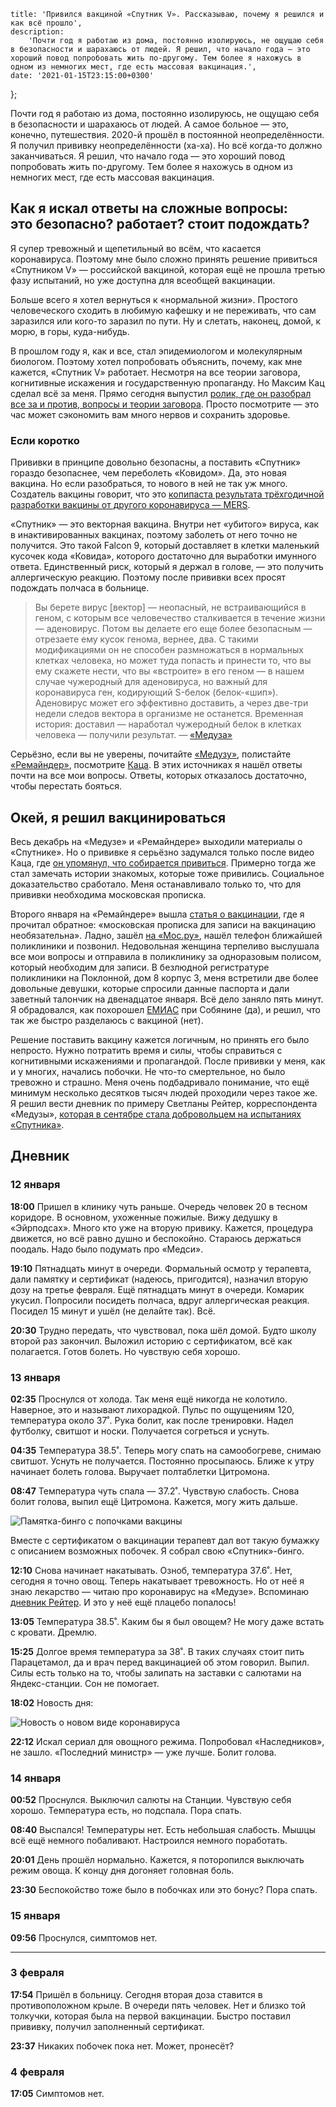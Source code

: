 

    title: 'Привился вакциной «Спутник V». Рассказываю, почему я решился и как всё прошло',
    description:
        'Почти год я работаю из дома, постоянно изолируюсь, не ощущаю себя в безопасности и шарахаюсь от людей. Я решил, что начало года — это хороший повод попробовать жить по-другому. Тем более я нахожусь в одном из немногих мест, где есть массовая вакцинация.',
    date: '2021-01-15T23:15:00+0300'
};

Почти год я работаю из дома, постоянно изолируюсь, не ощущаю себя в безопасности и шарахаюсь от людей. А самое больное — это, конечно, путешествия. 2020-й прошёл в постоянной неопределённости. Я получил прививку неопределённости (ха-ха). Но всё когда-то должно заканчиваться. Я решил, что начало года — это хороший повод попробовать жить по-другому. Тем более я нахожусь в одном из немногих мест, где есть массовая вакцинация.

## Как я искал ответы на сложные вопросы: это безопасно? работает? стоит подождать?

Я супер тревожный и щепетильный во всём, что касается коронавируса. Поэтому мне было сложно принять решение привиться «Спутником V» — российской вакциной, которая ещё не прошла третью фазу испытаний, но уже доступна для всеобщей вакцинации.

Больше всего я хотел вернуться к «нормальной жизни». Простого человеческого сходить в любимую кафешку и не переживать, что сам заразился или кого-то заразил по пути. Ну и слетать, наконец, домой, к морю, в горы, куда-нибудь.

В прошлом году я, как и все, стал эпидемиологом и молекулярным биологом. Поэтому хотел попробовать объяснить, почему, как мне кажется, «Спутник V» работает. Несмотря на все теории заговора, когнитивные искажения и государственную пропаганду. Но Максим Кац сделал всё за меня. Прямо сегодня выпустил [ролик, где он разобрал все за и против, вопросы и теории заговора](https://www.youtube.com/watch?v=ykwe9SrL8RA). Просто посмотрите — это час может сэкономить вам много нервов и сохранить здоровье.

### Если коротко

Прививки в принципе довольно безопасны, а поставить «Спутник» гораздо безопаснее, чем переболеть «Ковидом». Да, это новая вакцина. Но если разобраться, то нового в ней не так уж много. Создатель вакцины говорит, что это [копипаста результата трёхгодичной разработки вакцины от другого коронавируса — MERS](https://meduza.io/feature/2020/07/23/sozdatel-rossiyskoy-vaktsiny-ot-koronavirusa-denis-logunov-dal-meduze-pervoe-bolshoe-intervyu-on-rasskazal-stoit-li-zhdat-privivok-k-sentyabryu-2020-goda).

«Спутник» — это векторная вакцина. Внутри нет «убитого» вируса, как в инактивированных вакцинах, поэтому заболеть от него точно не получится. Это такой Falcon 9, который доставляет в клетки маленький кусочек кода «Ковида», которого достаточно для выработки имунного ответа. Единственный риск, который я держал в голове, — это получить аллергическую реакцию. Поэтому после прививки всех просят подождать полчаса в больнице.

> Вы берете вирус [вектор] — неопасный, не встраивающийся в геном, с которым все человечество сталкивается в течение жизни — аденовирус. Потом вы делаете его еще более безопасным — отрезаете ему кусок генома, вернее, два. С такими модификациями он не способен размножаться в нормальных клетках человека, но может туда попасть и принести то, что вы ему скажете нести, что вы «встроите» в его геном — в нашем случае чужеродный для аденовируса, но важный для коронавируса ген, кодирующий S-белок (белок-«шип»). Аденовирус может его эффективно доставить, а через две-три недели следов вектора в организме не останется. Временная история: доставил — наработал чужеродный белок в клетках человека — получили результат. — [«Медуза»](https://meduza.io/feature/2020/07/23/sozdatel-rossiyskoy-vaktsiny-ot-koronavirusa-denis-logunov-dal-meduze-pervoe-bolshoe-intervyu-on-rasskazal-stoit-li-zhdat-privivok-k-sentyabryu-2020-goda)

Серьёзно, если вы не уверены, почитайте [«Медузу»](https://meduza.io/specials/coronavirus), полистайте [«Ремайндер»](https://reminder.media/search?search=коронавирус), посмотрите [Каца](https://www.youtube.com/watch?v=ykwe9SrL8RA). В этих источниках я нашёл ответы почти на все мои вопросы. Ответы, которых отказалось достаточно, чтобы перестать бояться.

## Окей, я решил вакцинироваться

Весь декабрь на «Медузе» и «Ремайндере» выходили материалы о «Спутнике». Но о прививке я серьёзно задумался только после видео Каца, где [он упомянул, что собирается привиться](https://www.youtube.com/watch?v=y_dOxtwfc_k&t=1480). Примерно тогда же стал замечать истории знакомых, которые тоже привились. Социальное доказательство сработало. Меня останавливало только то, что для прививки необходима московская прописка.

Второго января на «Ремайндере» вышла [статья о вакцинации](https://reminder.media/post/how-to-vaccinate-covid-19), где я прочитал обратное: «московская прописка для записи на вакцинацию необязательна». Ладно, зашёл [на «Мос.ру»](https://www.mos.ru/city/projects/covid-19/privivka/), нашёл телефон ближайшей поликлиники и позвонил. Недовольная женщина терпеливо выслушала все мои вопросы и отправила в поликлинику за одноразовым полисом, который необходим для записи. В безлюдной регистратуре поликлиники на Поклонной, дом 8 корпус 3, меня встретили две более довольные девушки, которые спросили данные паспорта и дали заветный талончик на двенадцатое января. Всё дело заняло пять минут. Я обрадовался, как похорошел [ЕМИАС](https://emias.info/) при Собянине (да), и решил, что так же быстро разделаюсь с вакциной (нет).

Решение поставить вакцину кажется логичным, но принять его было непросто. Нужно потратить время и силы, чтобы справиться с когнитивными искажениями и пропагандой. После прививки у меня, как и у многих, начались побочки. Не что-то смертельное, но было тревожно и страшно. Меня очень подбадривало понимание, что ещё минимум несколько десятков тысяч людей проходили через такое же. Я решил вести дневник по примеру Светланы Рейтер, корреспондента «Медузы», [которая в сентябре стала добровольцем на испытаниях «Спутника»](https://meduza.io/feature/2020/09/29/spetskor-meduzy-svetlana-reyter-stala-dobrovoltsem-na-ispytaniyah-vaktsiny-ot-koronavirusa-sputnik-v-my-poprosili-ee-zapisyvat-svoi-oschuscheniya-den-za-dnem).

## Дневник

### 12 января

**18:00** Пришел в клинику чуть раньше. Очередь человек 20 в тесном коридоре. В основном, ухоженные пожилые. Вижу дедушку в «Эйрподсах». Много кто уже на вторую привику. Кажется, процедура движется, но всё равно душно и беспокойно. Стараюсь держаться поодаль. Надо было подумать про «Медси».

**19:10** Пятнадцать минут в очереди. Формальный осмотр у терапевта, дали памятку и сертификат (надеюсь, пригодится), назначил вторую дозу на третье февраля. Ещё пятнадцать минут в очереди. Комарик укусил. Попросили посидеть полчаса, вдруг аллергическая реакция. Посидел 15 минут и ушёл (не делайте так). Всё.

**20:30** Трудно передать, что чувствовал, пока шёл домой. Будто школу второй раз закончил. Выложил историю с сертификатом, всё как полагается. Готов болеть. Но чувствую себя хорошо.

### 13 января

**02:35** Проснулся от холода. Так меня ещё никогда не колотило. Наверное, это и называют лихорадкой. Пульс по ощущениям 120, температура около 37˚. Рука болит, как после тренировки. Надел футболку, свитшот и носки. Получается согреться и уснуть.

**04:35** Температура 38.5˚. Теперь могу спать на самообогреве, снимаю свитшот. Уснуть не получается. Постоянно просыпаюсь. Ближе к утру начинает болеть голова. Выручает полтаблетки Цитромона.

**08:47** Температура чуть спала — 37.2˚. Чувствую слабость. Снова болит голова, выпил ещё Цитромона. Кажется, могу жить дальше.

![Памятка-бинго с попочками вакцины](/sputnik-v/images/bingo.jpg)

Вместе с сертификатом о вакцинации терапевт дал вот такую бумажку с описанием возможных побочек. Я собрал свою «Спутник»-бинго.

**12:10** Снова начинает накатывать. Озноб, температура 37.6˚. Нет, сегодня я точно овощ. Теперь накатывает тревожность. Но от неё я знаю лекарство — читаю про коронавирус на «Медузе». Вспоминаю [дневник Рейтер](https://meduza.io/feature/2020/09/29/spetskor-meduzy-svetlana-reyter-stala-dobrovoltsem-na-ispytaniyah-vaktsiny-ot-koronavirusa-sputnik-v-my-poprosili-ee-zapisyvat-svoi-oschuscheniya-den-za-dnem). И это у неё ещё плацебо попалось!

**13:05** Температура 38.5˚. Каким бы я был овощем? Не могу даже встать с кровати. Дремлю.

**15:25** Долгое время температура за 38˚. В таких случаях стоит пить Парацетамол, да и врач перед вакцинацией об этом говорил. Выпил. Силы есть только на то, чтобы залипать на заставки с салютами на Яндекс-станции. Сон не помогает.

**18:02** Новость дня:

![Новость о новом виде коронавируса](/sputnik-v/images/news.png)

**22:12** Искал сериал для овощного режима. Попробовал «Наследников», не зашло. «Последний министр» — уже лучше. Болит голова.

### 14 января

**00:52** Проснулся. Выключил салюты на Станции. Чувствую себя хорошо. Температура есть, но подспала. Пора спать.

**08:40** Выспался! Температуры нет. Есть небольшая слабость. Мышцы всё ещё немного побаливают. Настроился немного поработать.

**20:01** День прошёл нормально. Кажется, я поторопился выключать режим овоща. К концу дня догоняет головная боль.

**23:30** Беспокойство тоже было в побочках или это бонус? Пора спать.

### 15 января

**09:56** Проснулся, симптомов нет.

---

### 3 февраля

**17:54** Пришёл в больницу. Сегодня вторая доза ставится в противоположном крыле. В очереди пять человек. Нет и близко той толкучки, которая была на первой вакцинации. Быстро поставил прививку, получил заполненный сертификат.

**23:37** Никаких побочек пока нет. Может, пронесёт?

### 4 февраля

**17:05** Симптомов нет.
